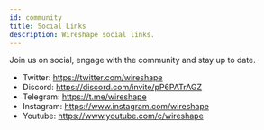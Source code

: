 ---
id: community
title: Social Links
description: Wireshape social links.
---

Join us on social, engage with the community and stay up to date.

* Twitter: https://twitter.com/wireshape 
* Discord: https://discord.com/invite/pP6PATrAGZ 
* Telegram: https://t.me/wireshape 
* Instagram: https://www.instagram.com/wireshape 
* Youtube: https://www.youtube.com/c/wireshape